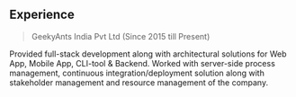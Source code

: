 ## Experience

> GeekyAnts India Pvt Ltd (Since 2015 till Present)

Provided full-stack development along with architectural solutions for Web App, Mobile App, CLI-tool & Backend. Worked with server-side process management, continuous integration/deployment solution along with stakeholder management and resource management of the company.